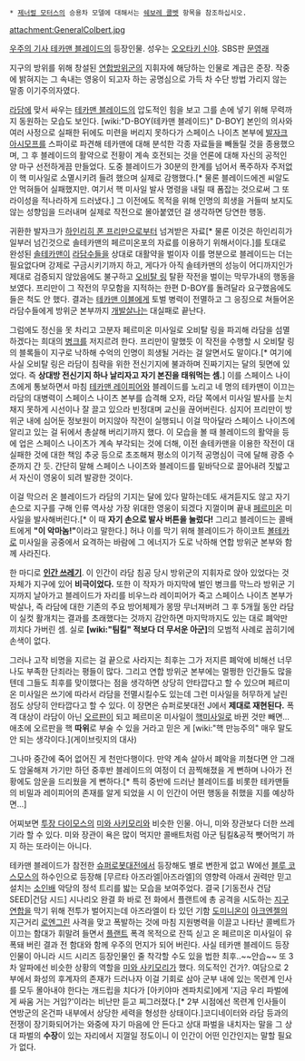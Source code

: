  * [[제너럴 모터스]]의 승용차 모델에 대해서는 [[쉐보레 콜벳]] 항목을 참조하십시오.

attachment:GeneralColbert.jpg

[[우주의 기사 테카맨 블레이드]]의 등장인물.
성우는 [[오오타키 신야]]. SBS판 [[문영래]]

지구의 방위를 위해 창설된 [[연합방위군]]의 지휘자에 해당하는 인물로 계급은 준장.
작중에 밝혀지는 그 속내는 영웅이 되고자 하는 공명심으로 가득 차 수단 방법 가리지 않는 말종 이기주의자였다.

[[라담]]에 맞서 싸우는 [[테카맨 블레이드]]의 압도적인 힘을 보고 그를 손에 넣기 위해 무력까지 동원하는 모습도 보인다. [wiki:"D-BOY(테카맨 블레이드)" D-BOY] 본인의 의사와 여러 사정으로 실패한 뒤에도 미련을 버리지 못하다가 스페이스 나이츠 본부에 [[발자크 아시모프]]를 스파이로 파견해 테카맨에 대해 분석한 각종 자료들을 빼돌릴 것을 종용했으며, 그 후 블레이드의 활약으로 전황이 계속 호전되는 것을 언론에 대해 자신의 공적인 양 마구 선전하게끔 만들었다. 도중 블레이드가 30분의 한계를 넘어서 폭주하자 주저없이 핵 미사일로 소멸시키려 들려 했으며 실제로 감행했다.[* 물론 블레이드에겐 씨알도 안 먹혀들어 실패했지만. 여기서 핵 미사일 발사 명령을 내릴 때 폼잡는 것으로써 그 또라이성을 적나라하게 드러냈다.] 그 이전에도 목적을 위해 인명의 희생을 거들떠 보지도 않는 성향임을 드러내며 실제로 작전으로 몰아붙였던 걸 생각하면 당연한 행동.

귀환한 발자크가 [[하인리히 폰 프리만]]으로부터 넘겨받은 자료[* 물론 이것은 하인리히가 일부러 넘긴것으로 솔테카맨의 페르미온포의 자료를 이용하기 위해서이다.]를 토대로 완성된 [[솔테카맨]]이 [[라담수]]들을 상대로 대활약을 벌이자 이를 명분으로 블레이드는 더는 필요없다며 강제로 구금시키기까지 하고, 게다가 아직 솔테카맨의 성능이 어디까지인가 제대로 검증되지 않았음에도 불구하고 [[오비탈 링]] 탈환 작전을 벌이는 막무가내의 행동을 보였다. 프리만이 그 작전의 무모함을 지적하는 한편 D-BOY를 돌려달라 요구했음에도 들은 척도 안 했다. 결과는 [[테카맨 이블]]에게 토벌 병력이 전멸하고 그 응징으로 쳐들어온 라담수들에게 방위군 본부까지 [[개발살]]나는 대실패로 끝난다. 

그럼에도 정신을 못 차리고 고분자 페르미온 미사일로 오비탈 링을 파괴해 라담을 섬멸하겠다는 희대의 [[병크]]를 저지르려 한다. 프리만이 말했듯 이 작전을 수행할 시 오비탈 링의 블록들이 지구로 낙하해 수억의 인명이 희생될 거라는 걸 알면서도 말이다.[* 여기에 사실 오비탈 링은 라담이 침략을 위한 전신기지에 불과하며 진짜기지는 달의 뒷면에 있었다. 즉 '''상대방 전신기지 하나 날리자고 자기 본진을 태워먹는 셈.'''] 이를 스페이스 나이츠에게 통보하면서 마침 [[테카맨 레이피어]]와 블레이드를 노리고 네 명의 테카맨이 이끄는 라담의 대병력이 스페이스 나이츠 본부를 습격해 오자, 라담 쪽에서 미사일 발사를 눈치채지 못하게 시선이나 잘 끌고 있으라 빈정대며 교신을 끊어버린다. 심지어 프리만이 방위군 내에 심어둔 정보원이 머지않아 작전이 실행되니 이걸 막아달라 스페이스 나이츠에 알리고 있는 걸 뒤에서 총살해 버리기까지 했다. 이 모습을 볼 때 블레이드의 활약을 등에 업은 스페이스 나이츠가 계속 부각되는 것에 더해, 이전 솔테카맨을 이용한 작전이 대실패한 것에 대한 책임 추궁 등으로 초조해져 평소의 이기적 공명심이 극에 달해 광증 수준까지 간 듯. 간단히 말해 스페이스 나이츠와 블레이드를 밑바닥으로 끌어내려 짓밟고서 자신이 영웅이 되려 발광한 것이다.

이걸 막으러 온 블레이드가 라담의 기지는 달에 있다 말하는데도 새겨듣지도 않고 자기 손으로 지구를 구해 인류 역사상 가장 위대한 영웅이 되겠다 지껄이며 끝내 [[페르미온]] 미사일을 발사해버린다.[* 이 때 '''자기 손으로 발사 버튼을 눌렀다!''' 그리고 블레이드는 콜배트에게 '''"이 악마놈!"'''이라고 말한다.] 허나 이를 막기 위해 블레이드가 하이코트 [[볼테카]]로 미사일을 공중에서 요격하는 바람에 그 에너지가 도로 낙하해 연합 방위군 본부와 함께 사라진다.

한 마디로 '''[[인간 쓰레기]]'''. 이 인간이 라담 침공 당시 방위군의 지휘자로 앉아 있었다는 것 자체가 지구에 있어 '''비극이었다.''' 또한 이 작자가 마지막에 벌인 병크를 막느라 방위군 기지까지 날아가고 블레이드가 자리를 비우느라 레이피어가 죽고 스페이스 나이츠 본부가 박살나, 즉 라담에 대한 기존의 주요 방어체제가 몽땅 무너져버려 그 후 5개월 동안 라담이 실컷 활개치는 결과를 초래했다는 것까지 감안하면 마지막까지도 있는 대로 폐악만 끼치다 가버린 셈. 실로 '''[wiki:"팀킬" 적보다 더 무서운 아군]'''의 모범적 사례로 꼽히기에 손색이 없다.

그러나 고작 비명을 지르는 걸 끝으로 사라지는 최후는 그가 저지른 폐악에 비해선 너무나도 부족한 단죄라는 평들이 많다. 그리고 연합 방위군 본부에는 멀쩡한 인간들도 많을텐데 그들도 최후를 맞이했다는 점을 생각하면 상당히 안타깝다고 할 수 있으며 페르미온 미사일은 쓰기에 따라서 라담을 전멸시킬수도 있는데 그런 미사일을 허무하게 날린 점도 상당히 안타깝다고 할 수 있다. 이 장면은 슈퍼로봇대전 J에서 '''제대로 재현된다.''' 폭격 대상이 라담이 아닌 [[오르판]]이 되고 페르미온 미사일이 [[핵미사일]]로 바뀐 것만 빼면...애초에 오르판을 핵 '''따위'''로 부술 수 있을 거라고 믿은 게 [wiki:"핵 만능주의" 매우 말도 안 되는 생각이다.](게이브릿지의 대사)

그나마 중간에 죽어 없어진 게 천만다행이다. 만약 계속 살아서 폐악을 끼쳤다면 안 그래도 암울해져 가기만 하던 중후반 블레이드의 여정이 더 끔찍해졌을 게 뻔하며 나아가 전황에도 암운을 드리웠을 게 뻔하다.[* 특히 중반에 드러난 블레이드를 비롯한 테카맨들의 비밀과 레이피어의 존재를 알게 되었을 시 이 인간이 어떤 행동을 취했을 지를 예상하면...]

어찌보면 [[투장 다이모스]]의 [[미와 사키모리]]와 비슷한 인물. 아니, 미와 장관보다 더한 쓰레기라 할 수 있다. 미와 장관이 욕은 많이 먹지만 콜배트처럼 아군 팀킬&공적 뺏어먹기 까지 하는 또라이는 아니다.

테카맨 블레이드가 참전한 [[슈퍼로봇대전]]에서 등장해도 별로 변한게 없고 W에선 [[블루 코스모스]]의 하수인으로 등장해 [무르타 아즈라엘|아즈라엘]의 영향력 아래서 권력만 믿고 설치는 [[소인배]] 악당의 정석 트리를 밟는 모습을 보여주었다. 결국 [기동전사 건담 SEED|건담 시드] 시나리오 완결 화 바로 전 화에서 플랜트에 총 공격을 시도하는 [[지구연합]]을 막기 위해 전투가 벌어지는데 아즈라엘이 타 있던 기함 [[도미니온]]이 [[아크엔젤]]의 지근거리 [[로엔그린]] 사격을 맞고 폭발하는 것에 마침 지원병력을 이끌고 나타난 콜베트가 이끄는 함대가 휘말려 들면서 [[플랜트]] 폭격 목적으로 잔뜩 싣고 온 페르미온 미사일이 유폭돼 버린 결과 전 함대와 함께 우주의 먼지가 되어 버린다. 사실 테카맨 블레이드 등장 인물이 아니라 시드 시리즈 등장인물인 줄 착각할 수도 있을 법한 최후..~~안습~~ 또 3차 알파에선 비슷한 상황의 역할을 [[미와 사키모리]]가 했다. 의도적인 건가?. 여담으로 2부에서 화성의 후계자의 존재가 드러나자 이걸 기회로 삼아 군부 내에 있는 목련계 인사를 모두 몰아내야 한다는 개드립을 치다가 [아키야마 겐파치로]에게 '지금 우리 파벌에게 싸움 거는 거임?'이라는 비난만 듣고 찌그러졌다.[* 2부 시점에선 목련계 인사들이 연방군의 온건파 내부에서 상당한 세력을 형성한 상태이다.]코디네이터와 라담 등과의 전쟁이 장기화되어가는 와중에 자기 마음에 안 든다고 상대 파벌을 내치자는 말을 그 상대 파벌의 '''수장'''이 있는 자리에서 지껄일 정도이니 이 인간이 어떤 인간인지는 말할 필요가 없다.
